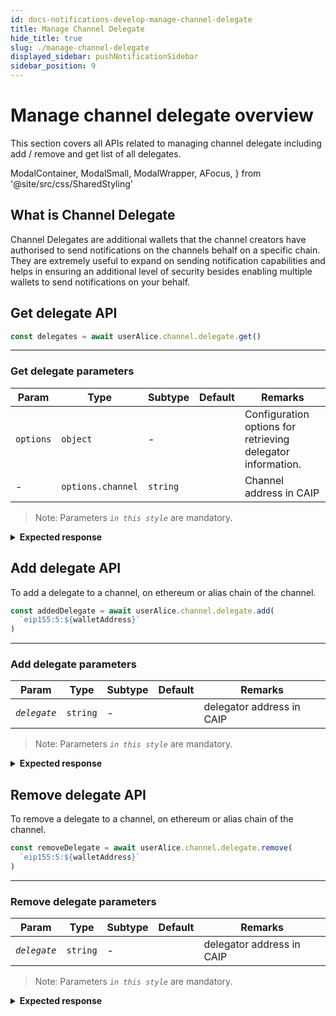 ```yaml
---
id: docs-notifications-develop-manage-channel-delegate
title: Manage Channel Delegate
hide_title: true
slug: ./manage-channel-delegate
displayed_sidebar: pushNotificationSidebar
sidebar_position: 9
---
```


# Manage channel delegate overview

This section covers all APIs related to managing channel delegate including add / remove and get list of all delegates.

<head>
  <title>
    Manage Channel Delegate | Push Notifications | Push Documentation
  </title>
</head>

  ModalContainer,
  ModalSmall,
  ModalWrapper,
  AFocus,
} from '@site/src/css/SharedStyling'

## What is Channel Delegate

Channel Delegates are additional wallets that the channel creators have authorised to send notifications on the channels behalf on a specific chain.
They are extremely useful to expand on sending notification capabilities and helps in ensuring an additional level of security besides enabling multiple wallets to send notifications on your behalf.

## Get delegate API

<Tabs className="codetabs" groupId="code-examples">
  <TabItem value="js" attributes={{className: "codetab js"}} default>

```typescript
const delegates = await userAlice.channel.delegate.get()
```

  </TabItem>
</Tabs>

---

### Get delegate parameters

| Param     | Type              | Subtype  | Default | Remarks                                                     |
| --------- | ----------------- | -------- | ------- | ----------------------------------------------------------- |
| `options` | `object`          | -        |         | Configuration options for retrieving delegator information. |
| -         | `options.channel` | `string` |         | Channel address in CAIP                                     |

> Note: Parameters _`in this style`_ are mandatory.

<details>
  <summary><b>Expected response</b></summary>

```typescript
;[
  'eip155:5:0x35B84d6848D16415177c64D64504663b998A6ab4',
  'eip155:80001:0xD8634C39BBFd4033c0d3289C4515275102423681',
]
```

</details>

## Add delegate API

To add a delegate to a channel, on ethereum or alias chain of the channel.

<Tabs className="codetabs" groupId="code-examples">
  <TabItem value="js" attributes={{className: "codetab js"}} default>

```typescript
const addedDelegate = await userAlice.channel.delegate.add(
  `eip155:5:${walletAddress}`
)
```

  </TabItem>
</Tabs>

---

### Add delegate parameters

| Param        | Type     | Subtype | Default | Remarks                   |
| ------------ | -------- | ------- | ------- | ------------------------- |
| _`delegate`_ | `string` | -       |         | delegator address in CAIP |

> Note: Parameters _`in this style`_ are mandatory.

<details>

<summary>
  <b>Expected response</b>
</summary>

```typescript
{
  transactionHash: '0xd4a65a474ea7bd12bae887df43ebe8531ab211e498925cfad6599c5758880c33'
}
```

</details>

## Remove delegate API

To remove a delegate to a channel, on ethereum or alias chain of the channel.

<Tabs className="codetabs" groupId="code-examples">
  <TabItem value="js" attributes={{className: "codetab js"}} default>

```typescript
const removeDelegate = await userAlice.channel.delegate.remove(
  `eip155:5:${walletAddress}`
)
```

  </TabItem>
</Tabs>

---

### Remove delegate parameters

| Param        | Type     | Subtype | Default | Remarks                   |
| ------------ | -------- | ------- | ------- | ------------------------- |
| _`delegate`_ | `string` | -       |         | delegator address in CAIP |

> Note: Parameters _`in this style`_ are mandatory.

<details>

<summary>
  <b>Expected response</b>
</summary>

```typescript
{
  transactionHash: '0x85327b3d24772f4b424eb959fe01bf5ca5e6148bfde93cc1fa7cb7f4ebcf7c41'
}
```

</details>
